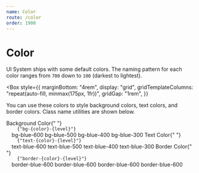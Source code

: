 ```yaml
---
name: Color
route: /color
order: 1900
---
```



# Color

UI System ships with some default colors. The naming pattern for each color ranges from `700` down to `100` (darkest to lightest).

<Box
  style={{
    marginBottom: "4rem",
    display: "grid",
    gridTemplateColumns: "repeat(auto-fill, minmax(175px, 1fr))",
    gridGap: "1rem",
  }}
>
  <ColorSwatch color="white" />
  <ColorSwatch color="black" />
  <ColorSwatch color="grey" />
  <ColorSwatch color="red" />
  <ColorSwatch color="orange" />
  <ColorSwatch color="yellow" />
  <ColorSwatch color="green" />
  <ColorSwatch color="teal" />
  <ColorSwatch color="blue" />
  <ColorSwatch color="indigo" />
  <ColorSwatch color="purple" />
  <ColorSwatch color="pink" />
</Box>

You can use these colors to style background colors, text colors, and border colors. Class name utilities are shown below.

<SectionHeading>
  Background Color{" "}
  <Code className="text-base ml-4 px-2 py-1 rounded bg-grey-200 text-grey-500">
    {"bg-{color}-{level}"}
  </Code>
</SectionHeading>

<Box className="font-mono flex justify-between border bg-grey-100 p-2 rounded">
  <Box className="bg-blue-600 text-white text-sm p-3 rounded-sm m-2 flex-grow">
    bg-blue-600
  </Box>
  <Box className="bg-blue-500 text-white text-sm p-3 rounded-sm m-2 flex-grow">
    bg-blue-500
  </Box>
  <Box className="bg-blue-400 text-white text-sm p-3 rounded-sm m-2 flex-grow">
    bg-blue-400
  </Box>
  <Box className="bg-blue-300 text-sm p-3 rounded-sm m-2 flex-grow">
    bg-blue-300
  </Box>
</Box>

<SectionHeading>
  Text Color{" "}
  <Code className="text-base ml-4 px-2 py-1 rounded bg-grey-200 text-grey-500">
    {"text-{color}-{level}"}
  </Code>
</SectionHeading>

<Box className="font-mono flex justify-between border bg-grey-100 p-2 rounded">
  <Box className="text-blue-600 text-sm p-3 rounded-sm m-2 flex-grow">
    text-blue-600
  </Box>
  <Box className="text-blue-500 text-sm p-3 rounded-sm m-2 flex-grow">
    text-blue-500
  </Box>
  <Box className="text-blue-400 text-sm p-3 rounded-sm m-2 flex-grow">
    text-blue-400
  </Box>
  <Box className="text-blue-300 text-sm p-3 rounded-sm m-2 flex-grow">
    text-blue-300
  </Box>
</Box>

<SectionHeading>
  Border Color{" "}
  <Code className="text-base ml-4 px-2 py-1 rounded bg-grey-200 text-grey-500">
    {"border-{color}-{level}"}
  </Code>
</SectionHeading>

<Box className="font-mono flex justify-between border bg-grey-100 p-2 rounded">
  <Box className="border border-blue-600 text-sm p-3 rounded-sm m-2 flex-grow">
    border-blue-600
  </Box>
  <Box className="border border-blue-500 text-sm p-3 rounded-sm m-2 flex-grow">
    border-blue-600
  </Box>
  <Box className="border border-blue-400 text-sm p-3 rounded-sm m-2 flex-grow">
    border-blue-600
  </Box>
  <Box className="border border-blue-300 text-sm p-3 rounded-sm m-2 flex-grow">
    border-blue-600
  </Box>
</Box>
